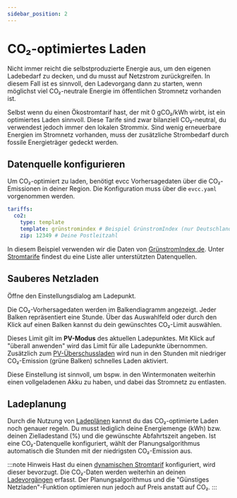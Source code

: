```yaml
---
sidebar_position: 2
---
```



# CO₂-optimiertes Laden

Nicht immer reicht die selbstproduzierte Energie aus, um den eigenen Ladebedarf zu decken, und du musst auf Netzstrom zurückgreifen.
In diesem Fall ist es sinnvoll, den Ladevorgang dann zu starten, wenn möglichst viel CO₂-neutrale Energie im öffentlichen Stromnetz vorhanden ist.

Selbst wenn du einen Ökostromtarif hast, der mit 0 gCO₂/kWh wirbt, ist ein optimiertes Laden sinnvoll.
Diese Tarife sind zwar bilanziell CO₂-neutral, du verwendest jedoch immer den lokalen Strommix.
Sind wenig erneuerbare Energien im Stromnetz vorhanden, muss der zusätzliche Strombedarf durch fossile Energieträger gedeckt werden.

## Datenquelle konfigurieren

Um CO₂-optimiert zu laden, benötigt evcc Vorhersagedaten über die CO₂-Emissionen in deiner Region.
Die Konfiguration muss über die `evcc.yaml` vorgenommen werden.

```yaml
tariffs:
  co2:
    type: template
    template: grünstromindex # Beispiel GrünstromIndex (nur Deutschland)
    zip: 12349 # Deine Postleitzahl
```

In diesem Beispiel verwenden wir die Daten von [GrünstromIndex.de](https://www.gruenstromindex.de/).
Unter [Stromtarife](../devices/tariffs) findest du eine Liste aller unterstützten Datenquellen.

## Sauberes Netzladen

Öffne den Einstellungsdialog am Ladepunkt.

<Screenshot
  name="features/screenshots/co2-loadpoint-settings"
  caption="Einstellungen am Ladepunkt"
/>

Die CO₂-Vorhersagedaten werden im Balkendiagramm angezeigt.
Jeder Balken repräsentiert eine Stunde.
Über das Auswahlfeld oder durch den Klick auf einen Balken kannst du dein gewünschtes CO₂-Limit auswählen.

<Screenshot
  name="features/screenshots/co2-modal"
  caption="Screenshot vom Smartes Netzladen Dialog mit eingestelltem CO₂-Limit"
/>

Dieses Limit gilt im **PV-Modus** des aktuellen Ladepunktes.
Mit Klick auf "überall anwenden" wird das Limit für alle Ladepunkte übernommen.
Zusätzlich zum [PV-Überschussladen](./solar-charging) wird nun in den Stunden mit niedriger CO₂-Emission (grüne Balken) schnelles Laden aktiviert.

Diese Einstellung ist sinnvoll, um bspw. in den Wintermonaten weiterhin einen vollgeladenen Akku zu haben, und dabei das Stromnetz zu entlasten.

## Ladeplanung

Durch die Nutzung von [Ladeplänen](./plans) kannst du das CO₂-optimierte Laden noch genauer regeln.
Du musst lediglich deine Energiemenge (kWh) bzw. deinen Zielladestand (%) und die gewünschte Abfahrtszeit angeben.
Ist eine CO₂-Datenquelle konfiguriert, wählt der Planungsalgorithmus automatisch die Stunden mit der niedrigsten CO₂-Emission aus.

<Screenshot
  name="features/screenshots/co2-plan"
  caption="Screenshot des Ladeplan Dialogs mit optimierter CO₂-Ladung"
/>

:::note Hinweis
Hast du einen [dynamischen Stromtarif](./dynamic-prices) konfiguriert, wird dieser bevorzugt.
Die CO₂-Daten werden weiterhin an deinen [Ladevorgängen](./sessions) erfasst.
Der Planungsalgorithmus und die "Günstiges Netzladen"-Funktion optimieren nun jedoch auf Preis anstatt auf CO₂.
:::
